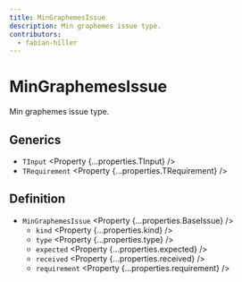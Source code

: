 ```yaml
---
title: MinGraphemesIssue
description: Min graphemes issue type.
contributors:
  - fabian-hiller
---
```



# MinGraphemesIssue

Min graphemes issue type.

## Generics

- `TInput` <Property {...properties.TInput} />
- `TRequirement` <Property {...properties.TRequirement} />

## Definition

- `MinGraphemesIssue` <Property {...properties.BaseIssue} />
  - `kind` <Property {...properties.kind} />
  - `type` <Property {...properties.type} />
  - `expected` <Property {...properties.expected} />
  - `received` <Property {...properties.received} />
  - `requirement` <Property {...properties.requirement} />
